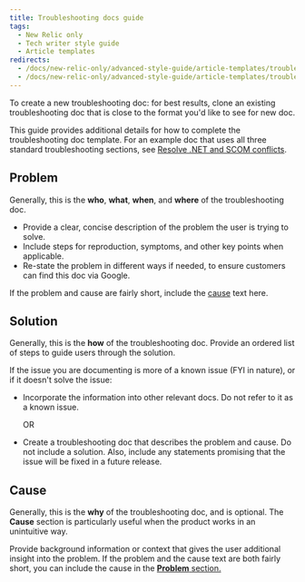 ```yaml
---
title: Troubleshooting docs guide
tags:
  - New Relic only
  - Tech writer style guide
  - Article templates
redirects:
  - /docs/new-relic-only/advanced-style-guide/article-templates/troubleshooting-template
  - /docs/new-relic-only/advanced-style-guide/article-templates/troubleshooting-docs-guide
---
```


To create a new troubleshooting doc: for best results, clone an existing troubleshooting doc that is close to the format you'd like to see for new doc.   

This guide provides additional details for how to complete the troubleshooting doc template. For an example doc that uses all three standard troubleshooting sections, see [Resolve .NET and SCOM conflicts](/docs/agents/net-agent/troubleshooting/resolve-net-scom-conflicts).

## Problem

Generally, this is the **who**, **what**, **when**, and **where** of the troubleshooting doc.

* Provide a clear, concise description of the problem the user is trying to solve.
* Include steps for reproduction, symptoms, and other key points when applicable.
* Re-state the problem in different ways if needed, to ensure customers can find this doc via Google.

If the problem and cause are fairly short, include the [cause](#cause) text here.

## Solution

Generally, this is the **how** of the troubleshooting doc. Provide an ordered list of steps to guide users through the solution.

If the issue you are documenting is more of a known issue (FYI in nature), or if it doesn't solve the issue:

* Incorporate the information into other relevant docs. Do not refer to it as a known issue.

  OR
* Create a troubleshooting doc that describes the problem and cause. Do not include a solution. Also, include any statements promising that the issue will be fixed in a future release.

## Cause

Generally, this is the **why** of the troubleshooting doc, and is optional. The **Cause** section is particularly useful when the product works in an unintuitive way.

Provide background information or context that gives the user additional insight into the problem. If the problem and the cause text are both fairly short, you can include the cause in the [**Problem** section.](#problem)

